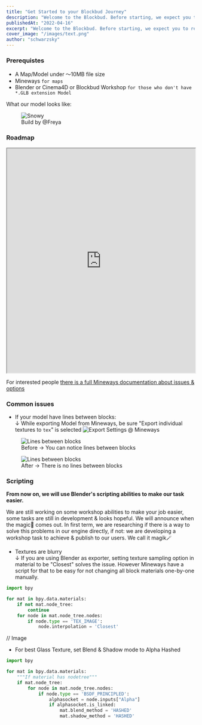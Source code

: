 ```yaml
---
title: "Get Started to your Blockbud Journey"
description: "Welcome to the Blockbud. Before starting, we expect you to registered & confirmed your e-mail before following this tutorial."
publishedAt: "2022-04-16"
excerpt: "Welcome to the Blockbud. Before starting, we expect you to registered & confirmed your e-mail before following this tutorial."
cover_image: "/images/text.png"
author: "schwarzsky"
---
```


### Prerequistes

- A Map/Model under 〜10MB file size
- Mineways `for maps`
- Blender or Cinema4D or Blockbud Workshop `for those who don't have *.GLB extension Model`

What our model looks like:

<figure>
  <img src="https://i.imgur.com/ji4cKxP.png" alt="Snowy" />
  <figcaption>Build by @Freya</figcaption>
</figure>

### Roadmap

<iframe
  width="100%"
  height="600px"
  src="https://www.figma.com/embed?embed_host=share&url=https%3A%2F%2Fwww.figma.com%2Ffile%2FZQYYxjAMLuo4keuw1EuseD%2FBlockbud---Get-Started%3Fnode-id%3D0%253A1"
  allowfullscreen
></iframe>

For interested people [there is a full Mineways documentation about issues & options](http://www.realtimerendering.com/erich/minecraft/public/mineways/mineways.html)

### Common issues

- If your model have lines between blocks:<br/>
  ↓ While exporting Model from Mineways, be sure "Export individual textures to `tex`" is selected
  <img src="https://soo.gg/u/YjdN6jSO.png" alt="Export Settings @ Mineways" />

<figure>
  <img
    src="https://images-ext-2.discordapp.net/external/pPYBnJpuQ_lSqTTFifJnNIf2Ah12NUuoo-u4-oWfl8s/https/soo.gg/u/m5Vnc307.png"
    alt="Lines between blocks"
  />
  <figcaption>Before -> You can notice lines between blocks</figcaption>
</figure>

<figure>
  <img
    src="https://images-ext-1.discordapp.net/external/gY-DjD-jywYyN9t6PmiFvYZ_dEEcNysFbpYiUETcM7o/https/soo.gg/u/qSXOsgpG.png"
    alt="Lines between blocks"
  />
  <figcaption>After -> There is no lines between blocks</figcaption>
</figure>

### Scripting

**From now on, we will use Blender's scripting abilities to make our task easier.**

We are still working on some workshop abilities to make your job easier, some tasks are still in development & looks hopeful. We will announce when the magic🧙 comes out. In first term, we are researching if there is a way to solve this problems in our engine directly, if not: we are developing a workshop task to achieve & publish to our users. We call it magik🪄

- Textures are blurry<br/>
  ↓ If you are using Blender as exporter, setting texture sampling option in material to be "Closest" solves the issue. However Mineways have a script for that to be easy for not changing all block materials one-by-one manually.

```py
import bpy

for mat in bpy.data.materials:
    if not mat.node_tree:
        continue
    for node in mat.node_tree.nodes:
        if node.type == 'TEX_IMAGE':
            node.interpolation = 'Closest'
```

// Image

- For best Glass Texture, set Blend & Shadow mode to Alpha Hashed

```py
import bpy

for mat in bpy.data.materials:
    """If material has nodetree"""
    if mat.node_tree:
        for node in mat.node_tree.nodes:
            if node.type == 'BSDF_PRINCIPLED':
                alphasocket = node.inputs["Alpha"]
                if alphasocket.is_linked:
                    mat.blend_method = 'HASHED'
                    mat.shadow_method = 'HASHED'
```

